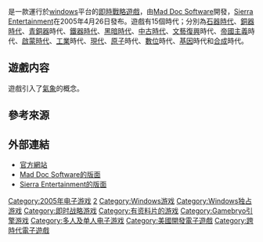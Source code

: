 {{NoteTA
| G1 = Games
}}
{{Infobox VG
| title = 地球帝国II
| english = Empire Earth II
| image = 
| genre = [[即時戰略遊戲|即時戰略]]
| platforms = [[Microsoft_Windows|Microsoft Windows]]
| developer = [[Mad_Doc_Software|Mad Doc Software]]
| publisher = {{vgrelease|NA|[[Sierra_Entertainment|Sierra Entertainment]]|TW|[[松崗科技|松崗科技]]}}
| designer = Ian Lane Davis<br />Steven W. Nadeau <small></small>
| series = [[地球帝国系列|地球帝国系列]]
| engine = [[Gamebryo|Gamebryo]]
| modes = [[單人電子遊戲|單人]]、[[多人電子遊戲|多人]]
| released = {{vgr|NA|2005年4月26日|TW|2005年5月25日<ref>{{cite web |title=《世紀爭霸 2》首賣送福袋5月15北中南開跑 |url=https://gnn.gamer.com.tw/7/19857.html |website=巴哈姆特電玩資訊站 |language=zh-tw |date=2005-05-11 |accessdate=2018-10-04 |archive-date=2018-10-04 |archive-url=https://web.archive.org/web/20181004103808/https://gnn.gamer.com.tw/7/19857.html |dead-url=no }}</ref>}}
}}

{{vgname|地球帝国II|en=Empire Earth II|cn=地球帝国II|tw=世紀爭霸II|hk=tw}}是一款運行於[[windows|windows]]平台的[[即時戰略遊戲|即時戰略遊戲]]，由[[Mad_Doc_Software|Mad Doc Software]]開發，[[Sierra_Entertainment|Sierra Entertainment]]在2005年4月26日發布。遊戲有15個時代；分別為[[石器時代|石器時代]]、[[銅器時代|銅器時代]]、[[青銅器|青銅器]]時代、[[鐵器時代|鐵器時代]]、[[歐洲黑暗時代|黑暗時代]]、[[中古時代|中古時代]]、[[文藝復興|文藝復興]]時代、[[帝國主義|帝國主義]]時代、[[啟蒙時代|啟蒙時代]]、[[工業|工業]]時代、[[現代|現代]]、[[原子|原子]]時代、[[數位|數位]]時代、[[基因|基因]]時代和[[合成|合成]]時代。

== 遊戲内容 ==

遊戲引入了[[氣象|氣象]]的概念。

== 參考來源 ==
{{reflist}}

== 外部連結 ==

* [http://www.empireearth2.com 官方網站]{{Wayback|url=http://www.empireearth2.com/ |date=20180721003827 }}
* [https://web.archive.org/web/20071015035558/http://www.maddocsoftware.com/games_ee2.htm Mad Doc Software的版面]
* [https://web.archive.org/web/20081004092436/http://www.sierra.com/en/home/games/game_info.tab-infotab.prod-L2NvbnRlbnQvc2llcnJhL2VuL3Byb2R1Y3RzL2VtcGlyZV9lYXJ0aF9paV9fdGhl.platform-global.html Sierra Entertainment的版面]

{{地球帝国}}

{{DEFAULTSORT:Empire Earth 2}}
[[Category:2005年电子游戏|Category:2005年电子游戏]]
[[Category:地球帝國系列|2]]
[[Category:Windows游戏|Category:Windows游戏]]
[[Category:Windows独占游戏|Category:Windows独占游戏]]
[[Category:即时战略游戏|Category:即时战略游戏]]
[[Category:有资料片的游戏|Category:有资料片的游戏]]
[[Category:Gamebryo引擎游戏|Category:Gamebryo引擎游戏]]
[[Category:多人及单人电子游戏|Category:多人及单人电子游戏]]
[[Category:美國開發電子遊戲|Category:美國開發電子遊戲]]
[[Category:跨時代電子遊戲|Category:跨時代電子遊戲]]

{{strategy-videogame-stub}}